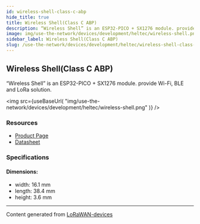 ```yaml
---
id: wireless-shell-class-c-abp
hide_title: true
title: Wireless Shell(Class C ABP)
description: “Wireless Shell” is an ESP32-PICO + SX1276 module. provide Wi-Fi, BLE and LoRa solution.
image: img/use-the-network/devices/development/heltec/wireless-shell.png
sidebar_label: Wireless Shell(Class C ABP)
slug: /use-the-network/devices/development/heltec/wireless-shell-class-c-abp
---
```



## Wireless Shell(Class C ABP)

“Wireless Shell” is an ESP32-PICO + SX1276 module. provide Wi-Fi, BLE and LoRa solution.

<img
src={useBaseUrl(
"img/use-the-network/devices/development/heltec/wireless-shell.png"
)}
/>

### Resources

- [Product Page](https://heltec.org/project/wireless-shell/)
- [Datasheet](https://heltec.org/project/wireless-shell/#1552557147424-7f1ec-5c651922-b0bb7490-e31d)

### Specifications

#### Dimensions:
- width: 16.1 mm
- length: 38.4 mm
- height: 3.6 mm



---
Content generated from [LoRaWAN-devices](https://github.com/TheThingsNetwork/lorawan-devices)
